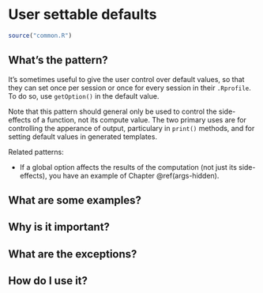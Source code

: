 # User settable defaults {#def-user}

```r
source("common.R")
```

## What's the pattern?

It's sometimes useful to give the user control over default values, so that they can set once per session or once for every session in their `.Rprofile`. To do so, use `getOption()` in the default value.

Note that this pattern should general only be used to control the side-effects of a function, not its compute value. The two primary uses are for controlling the apperance of output, particulary in `print()` methods, and for setting default values in generated templates. 

Related patterns:

* If a global option affects the results of the computation (not just its 
  side-effects), you have an example of Chapter \@ref(args-hidden).

## What are some examples?



## Why is it important?

## What are the exceptions?


## How do I use it?
